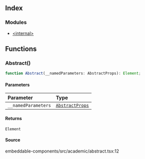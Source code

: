 ## Index

### Modules

- [\<internal>](/embeddable-components.src.academic.abstract.%3Cinternal%3E.mdx)

## Functions

### Abstract()

```ts
function Abstract(__namedParameters: AbstractProps): Element;
```

#### Parameters

| Parameter           | Type                                                                                             |
| :------------------ | :----------------------------------------------------------------------------------------------- |
| `__namedParameters` | [`AbstractProps`](/embeddable-components.src.academic.abstract.%3Cinternal%3E.mdx#abstractprops) |

#### Returns

`Element`

#### Source

embeddable-components/src/academic/abstract.tsx:12
